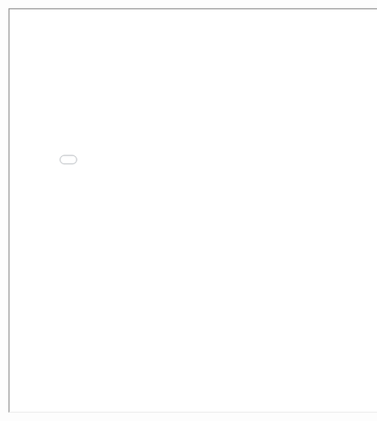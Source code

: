 <iframe 
  width="800" 
  height="800" 
  src="images/barron_2024-09-01_github_resume.pdf">
</iframe>
